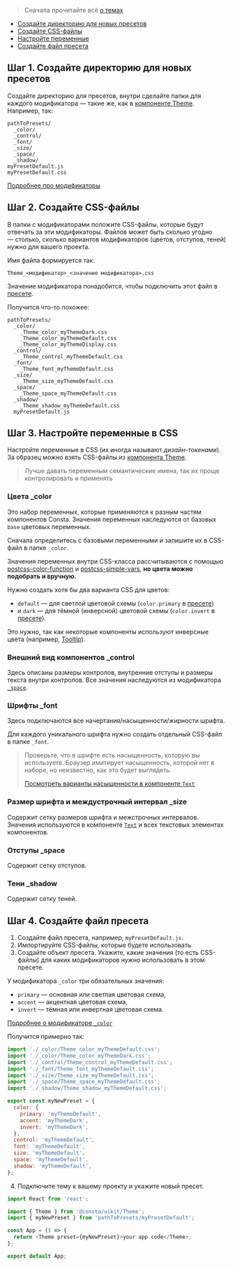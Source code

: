 
> Сначала прочитайте всё [о темах](##LIBS.LIB.STAND/lib:portal/stand:theme-themeabout)

<MdxMenu>

- [Создайте директорию для новых пресетов](#шаг-1--создайте-директорию-для-новых-пресетов)
- [Создайте CSS-файлы](#шаг-2--создайте-css-файлы)
- [Настройте переменные](#шаг-3--настройте-переменные-в-css)
- [Создайте файл пресета](#шаг-4--создайте-файл-пресета)

</MdxMenu>

## Шаг 1. Создайте директорию для новых пресетов

Создайте директорию для пресетов, внутри сделайте папки для каждого модификатора — такие же, как в [компоненте Theme](https://github.com/consta-design-system/uikit/tree/master/src/components/Theme). Например, так:

```
pathToPresets/
  _color/
  _control/
  _font/
  _size/
  _space/
  _shadow/
myPresetDefault.js
myPresetDefault.css
```

[Подробнее про модификаторы](##LIBS.LIB.STAND.TAB/lib:uikit/stand:components-theme-stable/tab:dev/hash:модификаторы)

## Шаг 2. Создайте CSS-файлы

В папки с модификаторами положите CSS-файлы, которые будут отвечать за эти модификаторы. Файлов может быть сколько угодно — столько, сколько вариантов модификаторов (цветов, отступов, теней) нужно для вашего проекта.

Имя файла формируется так:

`Theme_<модификатор>_<значение модификатора>.css`

Значение модификатора понадобится, чтобы подключить этот файл в [пресете](#шаг-4--создайте-файл-пресета).

Получится что-то похожее:

```
pathToPresets/
  _color/
    _Theme_color_myThemeDark.css
    _Theme_color_myThemeDefault.css
    _Theme_color_myThemeDisplay.css
  _control/
    _Theme_control_myThemeDefault.css
  _font/
    _Theme_font_myThemeDefault.css
  _size/
    _Theme_size_myThemeDefault.css
  _space/
    _Theme_space_myThemeDefault.css
  _shadow/
    _Theme_shadow_myThemeDefault.css
  myPresetDefault.js
```

## Шаг 3. Настройте переменные в CSS

Настройте переменные в CSS (их иногда называют _дизайн-токенами_). За образец можно взять CSS-файлы из [компонента Theme](https://github.com/consta-design-system/uikit/tree/master/src/components/Theme).

> Лучше давать переменным семантические имена, так их проще контролировать и применять

### Цвета \_color

Это набор переменных, которые применяются к разным частям компонентов Consta. Значения переменных наследуются от базовых `base` цветовых переменных.

Сначала определитесь с базовыми переменными и запишите их в CSS-файл в папке `_color`.

Значения переменных внутри CSS-класса рассчитываются с помощью [postcss-color-function](https://github.com/postcss/postcss-color-function)
и [postcss-simple-vars](https://github.com/postcss/postcss-simple-vars), **но цвета можно подобрать и вручную.**

Нужно создать хотя бы два варианта CSS для цветов:

- `default` — для светлой цветовой схемы (`color.primary` в [пресете](#шаг-4--создайте-файл-пресета))
- и `dark` — для тёмной (инверсной) цветовой схемы (`color.invert` в [пресете](#шаг-4--создайте-файл-пресета)).

Это нужно, так как некоторые компоненты используют инверсные цвета (например, [Tooltip](##LIBS.LIB.STAND/lib:uikit/stand:components-tooltip-stable)).

### Внешний вид компонентов \_control

Здесь описаны размеры контролов, внутренние отступы и размеры текста внутри контролов.
Все значения наследуются из модификатора [`_space`](#отступы--space).

### Шрифты \_font

Здесь подключаются все начертания/насыщенности/жирности шрифта.

Для каждого уникального шрифта нужно создать отдельный CSS-файл в папке `_font`.

> Проверьте, что в шрифте есть насыщенность, которую вы используете.
> Браузер имитирует насыщенность, которой нет в наборе, но неизвестно, как это будет выглядеть.
>
> [Посмотреть варианты насыщенности в компоненте `Text`](##LIBS.LIB.STAND.TAB/lib:uikit/stand:components-text-stable/tab:dev/hash:насыщенность)

### Размер шрифта и междустрочный интервал \_size

Содержит сетку размеров шрифта и межстрочных интервалов. Значения используются в компоненте [`Text`](##LIBS.LIB.STAND.TAB/lib:uikit/stand:components-text-stable/tab:dev) и всех текстовых
элементах компонентов.

### Отступы \_space

Содержит сетку отступов.

### Тени \_shadow

Содержит сетку теней.

## Шаг 4. Создайте файл пресета

1. Создайте файл пресета, например, `myPresetDefault.js`.
2. Импортируйте CSS-файлы, которые будете использовать.
3. Создайте объект пресета. Укажите, какие значения (то есть CSS-файлы) для каких модификаторов нужно использовать в этом пресете.

У модификатора `_color` три обязательных значения:

- `primary` — основная или светлая цветовая схема,
- `accent` — акцентная цветовая схема,
- `invert` — тёмная или инвертная цветовая схема.

[Подробнее о модификаторе `_color`](#цвета--color)

Получится примерно так:

```js
import './_color/Theme_color_myThemeDefault.css';
import './_color/Theme_color_myThemeDark.css';
import './_control/Theme_control_myThemeDefault.css';
import './_font/Theme_font_myThemeDefault.css';
import './_size/Theme_size_myThemeDefault.css';
import './_space/Theme_space_myThemeDefault.css';
import './_shadow/Theme_shadow_myThemeDefault.css';

export const myNewPreset = {
  color: {
    primary: 'myThemeDefault',
    accent: 'myThemeDark',
    invert: 'myThemeDark',
  },
  control: 'myThemeDefault',
  font: 'myThemeDefault',
  size: 'myThemeDefault',
  space: 'myThemeDefault',
  shadow: 'myThemeDefault',
};
```

4. Подключите тему к вашему проекту и укажите новый пресет.

```ts
import React from 'react';

import { Theme } from '@consta/uikit/Theme';
import { myNewPreset } from 'pathToPresets/myPresetDefault';

const App = () => {
  return <Theme preset={myNewPreset}>your app code</Theme>;
};

export default App;
```
